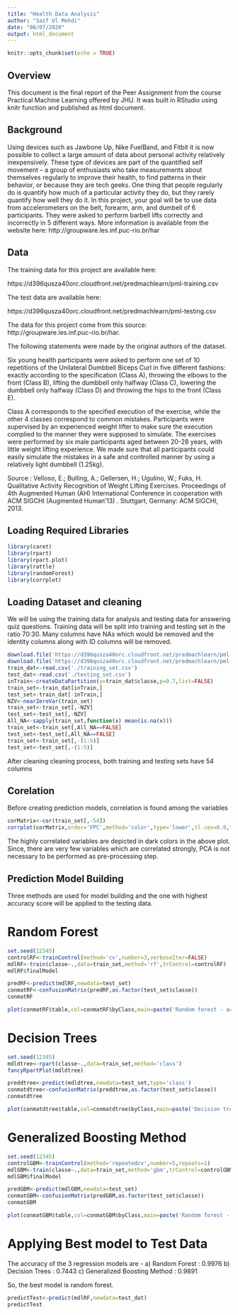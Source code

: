 ```yaml
---
title: "Health Data Analysis"
author: "Saif Ul Mehdi"
date: "08/07/2020"
output: html_document
---
```


```r
knitr::opts_chunk$set(echo = TRUE)
```

## Overview
This document is the final report of the Peer Assignment from the course Practical Machine Learning offered by JHU. It was built in RStudio using knitr function and published as html document.

## Background
Using devices such as Jawbone Up, Nike FuelBand, and Fitbit it is now possible to collect a large amount of data about personal activity relatively inexpensively. These type of devices are part of the quantified self movement – a group of enthusiasts who take measurements about themselves regularly to improve their health, to find patterns in their behavior, or because they are tech geeks. One thing that people regularly do is quantify how much of a particular activity they do, but they rarely quantify how well they do it. In this project, your goal will be to use data from accelerometers on the belt, forearm, arm, and dumbell of 6 participants. They were asked to perform barbell lifts correctly and incorrectly in 5 different ways. More information is available from the website here: http://groupware.les.inf.puc-rio.br/har

## Data
The training data for this project are available here:

https://d396qusza40orc.cloudfront.net/predmachlearn/pml-training.csv

The test data are available here:

https://d396qusza40orc.cloudfront.net/predmachlearn/pml-testing.csv

The data for this project come from this source: http://groupware.les.inf.puc-rio.br/har. 

The following statements were made by the original authors of the dataset.

Six young health participants were asked to perform one set of 10 repetitions of the Unilateral Dumbbell Biceps Curl in five different fashions: exactly according to the specification (Class A), throwing the elbows to the front (Class B), lifting the dumbbell only halfway (Class C), lowering the dumbbell only halfway (Class D) and throwing the hips to the front (Class E).

Class A corresponds to the specified execution of the exercise, while the other 4 classes correspond to common mistakes. Participants were supervised by an experienced weight lifter to make sure the execution complied to the manner they were supposed to simulate. The exercises were performed by six male participants aged between 20-28 years, with little weight lifting experience. We made sure that all participants could easily simulate the mistakes in a safe and controlled manner by using a relatively light dumbbell (1.25kg).

Source : Velloso, E.; Bulling, A.; Gellersen, H.; Ugulino, W.; Fuks, H. Qualitative Activity Recognition of Weight Lifting Exercises. Proceedings of 4th Augmented Human (AH) International Conference in cooperation with ACM SIGCHI (Augmented Human'13) . Stuttgart, Germany: ACM SIGCHI, 2013.


## Loading Required Libraries

```r
library(caret)
library(rpart)
library(rpart.plot)
library(rattle)
library(randomForest)
library(corrplot)

```

## Loading Dataset and cleaning
We will be using the training data for analysis and testing data for answering quiz questions. Training data will be split into training and testing set in the ratio 70:30. Many columns have NAs which would be removed and the identity columns along with ID columns will be removed.

```r
download.file('https://d396qusza40orc.cloudfront.net/predmachlearn/pml-training.csv',destfile='./training_set.csv',method='curl')
download.file('https://d396qusza40orc.cloudfront.net/predmachlearn/pml-testing.csv',destfile='./testing_set.csv',method='curl')
train_dat<-read.csv('./training_set.csv')
test_dat<-read.csv('./testing_set.csv')
inTrain<-createDataPartition(y=train_dat$classe,p=0.7,list=FALSE)
train_set<-train_dat[inTrain,]
test_set<-train_dat[-inTrain,]
NZV<-nearZeroVar(train_set)
train_set<-train_set[,-NZV]
test_set<-test_set[,-NZV]
All_NA<-sapply(train_set,function(x) mean(is.na(x)))
train_set<-train_set[,All_NA==FALSE]
test_set<-test_set[,All_NA==FALSE]
train_set<-train_set[,-(1:5)]
test_set<-test_set[,-(1:5)]

```

After cleaning cleaning process, both training and testing sets have 54 columns

## Corelation
Before creating prediction models, correlation is found among the variables
```r
corMatrix<-cor(train_set[,-54])
corrplot(corMatrix,order='FPC',method='color',type='lower',tl.cex=0.8,tl.col=rgb(0,0,0))

```
The highly correlated variables are depicted in dark colors in the above plot. Since, there are very few variables which are correlated strongly, PCA is not necessary to be performed as pre-processing step.

## Prediction Model Building

Three methods are used for model building and the one with highest accuracy score will be applied to the testing data.

# Random Forest
```r
set.seed(12345)
controlRF<-trainControl(method='cv',number=3,verboseIter=FALSE)
mdlRF<-train(classe~.,data=train_set,method='rf',trControl=controlRF)
mdlRF$finalModel
```
```r
predRF<-predict(mdlRF,newdata=test_set)
conmatRF<-confusionMatrix(predRF,as.factor(test_set$classe))
conmatRF
```

```r
plot(conmatRF$table,col=conmatRF$byClass,main=paste('Random forest - accuracy =',round(conmatRF$overall['Accuracy'],4)))
```
# Decision Trees
```r
set.seed(12345)
mdldtree<-rpart(classe~.,data=train_set,method='class')
fancyRpartPlot(mdldtree)
```
```r
preddtree<-predict(mdldtree,newdata=test_set,type='class')
conmatdtree<-confusionMatrix(preddtree,as.factor(test_set$classe))
conmatdtree
```
```r
plot(conmatdtree$table,col=conmatdtree$byClass,main=paste('Decision trees - accuracy =',round(conmatdtree$overall['Accuracy'],4)))
```
# Generalized Boosting Method
```r
set.seed(12345)
controlGBM<-trainControl(method='repeatedcv',number=5,repeats=1)
mdlGBM<-train(classe~.,data=train_set,method='gbm',trControl=controlGBM,verbose=FALSE)
mdlGBM$finalModel
```
```r
predGBM<-predict(mdlGBM,newdata=test_set)
conmatGBM<-confusionMatrix(predGBM,as.factor(test_set$classe))
conmatGBM
```
```r
plot(conmatGBM$table,col=conmatGBM$byClass,main=paste('Random forest - accuracy =',round(conmatGBM$overall['Accuracy'],4)))
```
# Applying Best model to Test Data

The accuracy of the 3 regression models are -
a) Random Forest : 0.9976
b) Decision Trees : 0.7443
c) Generalized Boosting Method : 0.9891

So, the best model is random forest.

```r
predictTest<-predict(mdlRF,newdata=test_dat)
predictTest
```




